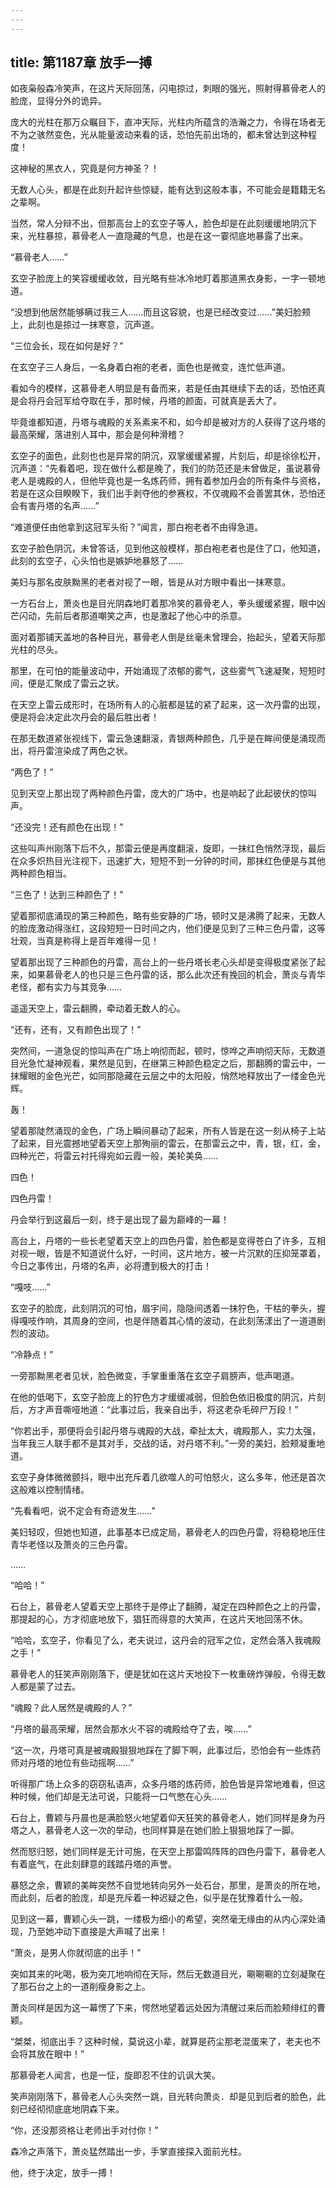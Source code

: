 ```yaml
---
---
---
```

title: 第1187章 放手一搏
---



如夜枭般森冷笑声，在这片天际回荡，闪电掠过，刺眼的强光，照射得慕骨老人的脸庞，显得分外的诡异。

庞大的光柱在那万众瞩目下，直冲天际，光柱内所蕴含的浩瀚之力，令得在场者无不为之骇然变色，光从能量波动来看的话，恐怕先前出场的，都未曾达到这种程度！

这神秘的黑衣人，究竟是何方神圣？！

无数人心头，都是在此刻升起许些惊疑，能有达到这般本事，不可能会是籍籍无名之辈啊。

当然，常人分辩不出，但那高台上的玄空子等人，脸色却是在此刻缓缓地阴沉下来，光柱暴掠，慕骨老人一直隐藏的气息，也是在这一霎彻底地暴露了出来。

“慕骨老人……”

玄空子脸庞上的笑容缓缓收敛，目光略有些冰冷地盯着那道黑衣身影，一字一顿地道。

“没想到他居然能够瞒过我三人……而且这容貌，也是已经改变过……”美妇脸颊上，此刻也是掠过一抹寒意，沉声道。

“三位会长，现在如何是好？”

在玄空子三人身后，一名身着白袍的老者，面色也是微变，连忙低声道。

看如今的模样，这慕骨老人明显是有备而来，若是任由其继续下去的话，恐怕还真是会将丹会冠军给夺取在手，那时候，丹塔的颜面，可就真是丢大了。

毕竟谁都知道，丹塔与魂殿的关系素来不和，如今却是被对方的人获得了这丹塔的最高荣耀，落进别人耳中，那会是何种滑稽？

玄空子的面色，此刻也也是异常的阴沉，双掌缓缓紧握，片刻后，却是徐徐松开，沉声道：“先看着吧，现在做什么都是晚了，我们的防范还是未曾做足，虽说慕骨老人是魂殿的人，但他毕竟也是一名炼药师，拥有着参加丹会的所有条件与资格，若是在这众目睽睽下，我们出手剥夺他的参赛权，不仅魂殿不会善罢其休，恐怕还会有害丹塔的名声……”

“难道便任由他拿到这冠军头衔？”闻言，那白袍老者不由得急道。

玄空子脸色阴沉，未曾答话，见到他这般模样，那白袍老者也是住了口，他知道，此刻的玄空子，心头怕也是嫉妒地暴怒了……

美妇与那名皮肤黝黑的老者对视了一眼，皆是从对方眼中看出一抹寒意。

一方石台上，萧炎也是目光阴森地盯着那冷笑的慕骨老人，拳头缓缓紧握，眼中凶芒闪动，先前后者那道嘲笑之声，也是激起了他心中的杀意。

面对着那铺天盖地的各种目光，慕骨老人倒是丝毫未曾理会，抬起头，望着天际那光柱的尽头。

那里，在可怕的能量波动中，开始涌现了浓郁的雾气，这些雾气飞速凝聚，短短时间，便是汇聚成了雷云之状。

在天空上雷云成形时，在场所有人的心脏都是猛的紧了起来，这一次丹雷的出现，便是将会决定此次丹会的最后胜出者！

在那无数道紧张视线下，雷云急速翻滚，青银两种颜色，几乎是在眸间便是涌现而出，将丹雷渲染成了两色之状。

“两色了！”

见到天空上那出现了两种颜色丹雷，庞大的广场中，也是响起了此起彼伏的惊叫声。

“还没完！还有颜色在出现！”

这些叫声州刚落下后不久，那雷云便是再度翻滚，旋即，一抹红色悄然浮现，最后在众多炽热目光注视下，迅速扩大，短短不到一分钟的时间，那抹红色便是与其他两种颜色相当。

“三色了！达到三种颜色了！”

望着那彻底涌现的第三种颜色，略有些安静的广场，顿时又是沸腾了起来，无数人的脸庞激动得涨红，这段短短一日时间之内，他们便是见到了三种三色丹雷，这等壮观，当真是称得上是百年难得一见！

望着那出现了三种颜色的丹雷，高台上的一些丹塔长老心头却是变得极度紧张了起来，如果慕骨老人的也只是三色丹雷的话，那么此次还有挽回的机会，萧炎与青华老怪，都有实力与其竞争……

遥遥天空上，雷云翻腾，牵动着无数人的心。

“还有，还有，又有颜色出现了！”

突然间，一道急促的惊叫声在广场上响彻而起，顿时，惊哗之声响彻天际，无数道目光急忙凝神观看，果然是见到，在继第三种颜色稳定之后，那翻腾的雷云中，一抹耀眼的金色光芒，如同那隐藏在云层之中的太阳般，悄然地释放出了一缕金色光辉。

轰！

望着那陡然涌现的金色，广场上瞬间暴动了起来，所有人皆是在这一刻从椅子上站了起来，目光震撼地望着天空上那殉丽的雷云，在那雷云之中，青，银，红，金，四种光芒，将雷云衬托得宛如云霞一般，美轮美奂……

四色！

四色丹雷！

丹会举行到这最后一刻，终于是出现了最为巅峰的一幕！

高台上，丹塔的一些长老望着天空上的四色丹雷，脸色都是变得苍白了许多，互相对视一眼，皆是不知道说什么好，一时间，这片地方，被一片沉默的压抑笼罩着，今日之事传出，丹塔的名声，必将遭到极大的打击！

“嘎吱……”

玄空子的脸庞，此刻阴沉的可怕，眉宇间，隐隐间透着一抹狞色，干枯的拳头，握得嘎吱作响，其周身的空间，也是伴随着其心情的波动，在此刻荡漾出了一道道剧烈的波动。

“冷静点！”

一旁那黝黑老者见状，脸色微变，手掌重重落在玄空子肩膀声，低声喝道。

在他的低喝下，玄空子脸庞上的狞色方才缓缓减弱，但脸色依旧极度的阴沉，片刻后，方才声音嘶哑地道：“此事过后，我亲自出手，将这老杂毛碎尸万段！”

“你若出手，那便将会引起丹塔与魂殿的大战，牵扯太大，魂殿那人，实力太强，当年我三人联手都不是其对手，交战的话，对丹塔不利。”一旁的美妇，脸颊凝重地道。

玄空子身体微微颤抖，眼中出充斥着几欲噬人的可怕怒火，这么多年，他还是首次这般难以控制情绪。

“先看看吧，说不定会有奇迹发生……”

美妇轻叹，但她也知道，此事基本已成定局，慕骨老人的四色丹雷，将稳稳地压住青华老怪以及萧炎的三色丹雷。

……

“哈哈！”

石台上，慕骨老人望着天空上那终于是停止了翻腾，凝定在四种颜色之上的丹雷，那提起的心，方才彻底地放下，猖狂而得意的大笑声，在这片天地回荡不休。

“哈哈，玄空子，你看见了么，老夫说过，这丹会的冠军之位，定然会落入我魂殿之手！”

慕骨老人的狂笑声刚刚落下，便是犹如在这片天地投下一枚重磅炸弹般，令得无数人都是蒙了过去。

“魂殿？此人居然是魂殿的人？”

“丹塔的最高荣耀，居然会那水火不容的魂殿给夺了去，唉……”

“这一次，丹塔可真是被魂殿狠狠地踩在了脚下啊，此事过后，恐怕会有一些炼药师对丹塔的地位有些动摇啊……”

听得那广场上众多的窃窃私语声，众多丹塔的炼药师，脸色皆是异常地难看，但这种时候，他们却是无法可说，只能将一口气憋在心头……

石台上，曹颖与丹晨也是满脸怒火地望着仰天狂笑的慕骨老人，她们同样是身为丹塔之人，慕骨老人这一次的举动，也同样算是在她们脸上狠狠地踩了一脚。

然而怒归怒，她们同样是无计可施，在天空上那雷鸣阵阵的四色丹雷下，慕骨老人有着底气，在此刻肆意的践踏丹塔的声誉。

暴怒之余，曹颖的美眸突然不自觉地转向另外一处石台，那里，是萧炎的所在地，而此刻，后者的脸庞，却是充斥着一种迟疑之色，似乎是在犹豫着什么一般。

见到这一幕，曹颖心头一跳，一缕极为细小的希望，突然毫无缘由的从内心深处涌现，乃至她冲动下直接是大声喊了出来！

“萧炎，是男人你就彻底的出手！”

突如其来的叱喝，极为突兀地响彻在天际，然后无数道目光，唰唰唰的立刻凝聚在了那石台之上的一道削瘦身影之上。

萧炎同样是因为这一幕愣了下来，愕然地望着远处因为清醒过来后而脸颊绯红的曹颖。

“桀桀，彻底出手？这种时候，莫说这小辈，就算是药尘那老混蛋来了，老夫也不会将其放在眼中！”

那慕骨老人闻言，也是一怔，旋即忍不住的讥讽大笑。

笑声刚刚落下，慕骨老人心头突然一跳，目光转向萧炎．却是见到后者的脸色，此刻已经彻彻底底地阴森下来。

“你，还没那资格让老师出手对付你！”

森冷之声落下，萧炎猛然踏出一步，手掌直接探入面前光柱。

他，终于决定，放手一搏！